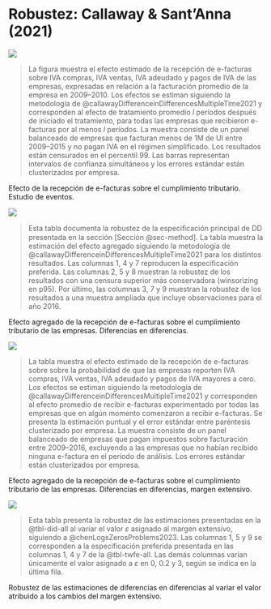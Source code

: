 \renewcommand\thefigure{\thechapter.\arabic{figure}}
\renewcommand\thetable{\thechapter.\arabic{table}}
\setcounter{figure}{0}
\setcounter{table}{0}

# Robustez: Callaway & Sant'Anna (2021) {#sec-appendix-cs21}

::: {#fig-did-es}

![](../../out/figures/es.did.y.all.S4_bal_ctrl_nytInf.png)

> \scriptsize \textbf{Notas:} La figura muestra el efecto estimado de la recepción de e-facturas sobre IVA compras, IVA ventas, IVA adeudado y pagos de IVA de las empresas, expresadas en relación a la facturación promedio de la empresa en 2009–2010. Los efectos se estiman siguiendo la metodología de @callawayDifferenceinDifferencesMultipleTime2021 y corresponden al efecto de tratamiento promedio $l$ períodos después de iniciado el tratamiento, para todas las empresas que recibieron e-facturas por al menos $l$ períodos. La muestra consiste de un panel balanceado de empresas que facturan menos de 1M de UI entre 2009–2015 y no pagan IVA en el régimen simplificado. Los resultados están censurados en el percentil 99. Las barras representan intervalos de confianza simultáneos y los errores estándar están clusterizados por empresa.

Efecto de la recepción de e-facturas sobre el cumplimiento tributario. Estudio de eventos.
:::

::: {#tbl-did-all}

![](../../out/tables/did.y.all.overall_att.all.png)

> \scriptsize \textbf{Notas:} Esta tabla documenta la robustez de la especiﬁcación principal de DD presentada en la sección [Sección @sec-method]. La tabla muestra la estimación del efecto agregado siguiendo la metodología de @callawayDifferenceinDifferencesMultipleTime2021 para los distintos resultados. Las columnas 1, 4 y 7 reproducen la especificación preferida. Las columnas 2, 5 y 8 muestran la robustez de los resultados con una censura superior más conservadora (winsorizing en p95). Por último, las columnas 3, 7 y 9 muestran la robustez de los resultados a una muestra ampliada que incluye observaciones para el año 2016.

Efecto agregado de la recepción de e-facturas sobre el cumplimiento tributario de las empresas. Diferencias en diferencias.
:::

::: {#tbl-did-ext}

![](../../out/tables/did.y.all.overall_att.ext.png)

> \scriptsize \textbf{Notas:} La tabla muestra el efecto estimado de la recepción de e-facturas sobre sobre la probabilidad de que las empresas reporten IVA compras, IVA ventas, IVA adeudado y pagos de IVA mayores a cero. Los efectos se estiman siguiendo la metodología de @callawayDifferenceinDifferencesMultipleTime2021 y corresponden al efecto promedio de recibir e-facturas experimentado por todas las empresas que en algún momento comenzaron a recibir e-facturas. Se presenta la estimación puntual y el error estándar entre paréntesis clusterizado por empresa. La muestra consiste de un panel balanceado de empresas que pagan impuestos sobre facturación entre 2009–2016, excluyendo a las empresas que no habían recibido ninguna e-factura en el período de análisis. Los errores estándar están clusterizados por empresa.

Efecto agregado de la recepción de e-facturas sobre el cumplimiento tributario de las empresas. Diferencias en diferencias, margen extensivo.
:::

::: {#tbl-did-cr23}

![](../../out/tables/did.y.all.overall_att.cr23.png)

> \scriptsize \textbf{Notas:} Esta tabla presenta la robustez de las estimaciones presentadas en la @tbl-did-all al variar el valor $\varepsilon$ asignado al margen extensivo, siguiendo a @chenLogsZerosProblems2023. Las columnas 1, 5 y 9 se corresponden a la especificación preferida presentada en las columnas 1, 4 y 7 de la @tbl-twfe-all. Las demás columnas varían únicamente el valor asignado a $\varepsilon$ en 0, 0.2 y 3, según se indica en la última fila.

Robustez de las estimaciones de diferencias en diferencias al variar el valor atribuido a los cambios del margen extensivo.
:::

